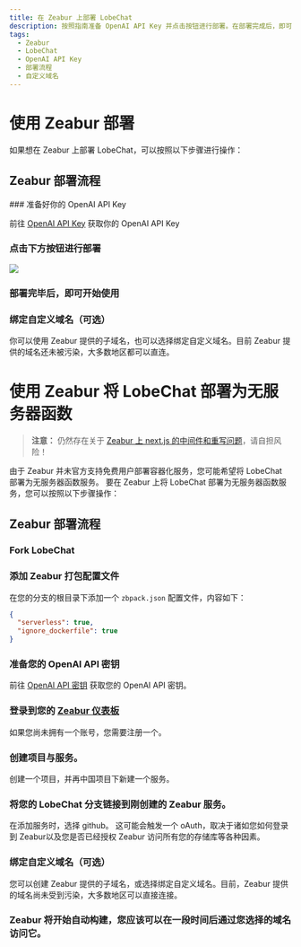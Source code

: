 ```yaml
---
title: 在 Zeabur 上部署 LobeChat
description: 按照指南准备 OpenAI API Key 并点击按钮进行部署。在部署完成后，即可开始使用 LobeChat 并选择是否绑定自定义域名。
tags:
  - Zeabur
  - LobeChat
  - OpenAI API Key
  - 部署流程
  - 自定义域名
---
```


# 使用 Zeabur 部署

如果想在 Zeabur 上部署 LobeChat，可以按照以下步骤进行操作：

## Zeabur 部署流程

<Steps>
  ### 准备好你的 OpenAI API Key

前往 [OpenAI API Key](https://platform.openai.com/account/api-keys) 获取你的 OpenAI API Key

### 点击下方按钮进行部署

[![][deploy-button-image]][deploy-link]

### 部署完毕后，即可开始使用

### 绑定自定义域名（可选）

你可以使用 Zeabur 提供的子域名，也可以选择绑定自定义域名。目前 Zeabur 提供的域名还未被污染，大多数地区都可以直连。

</Steps>

[deploy-button-image]: https://zeabur.com/button.svg
[deploy-link]: https://zeabur.com/templates/VZGGTI

# 使用 Zeabur 将 LobeChat 部署为无服务器函数

>**注意：** 仍然存在关于 [Zeabur 上 next.js 的中间件和重写问题](https://github.com/lobehub/lobe-chat/pull/2775?notification_referrer_id=NT_kwDOAdi2DrQxMDkyODQ4MDc2NTozMDk3OTU5OA#issuecomment-2146713899)，请自担风险！

由于 Zeabur 并未官方支持免费用户部署容器化服务，您可能希望将 LobeChat 部署为无服务器函数服务。
要在 Zeabur 上将 LobeChat 部署为无服务器函数服务，您可以按照以下步骤操作：

## Zeabur 部署流程

<Steps>

### Fork LobeChat

### 添加 Zeabur 打包配置文件

在您的分支的根目录下添加一个 `zbpack.json` 配置文件，内容如下：
```json
{
  "serverless": true,
  "ignore_dockerfile": true
}
```

### 准备您的 OpenAI API 密钥

前往 [OpenAI API 密钥](https://platform.openai.com/account/api-keys) 获取您的 OpenAI API 密钥。

### 登录到您的 [Zeabur 仪表板](https://dash.zeabur.com)

如果您尚未拥有一个账号，您需要注册一个。

### 创建项目与服务。

创建一个项目，并再中国项目下新建一个服务。

### 将您的 LobeChat 分支链接到刚创建的 Zeabur 服务。

在添加服务时，选择 github。
这可能会触发一个 oAuth，取决于诸如您如何登录到 Zeabur以及您是否已经授权 Zeabur 访问所有您的存储库等各种因素。

### 绑定自定义域名（可选）

您可以创建 Zeabur 提供的子域名，或选择绑定自定义域名。目前，Zeabur 提供的域名尚未受到污染，大多数地区可以直接连接。

### Zeabur 将开始自动构建，您应该可以在一段时间后通过您选择的域名访问它。

</Steps>